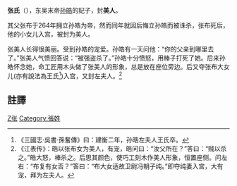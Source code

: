 '''张氏'''（{{bd|？||？|}}），东吴末帝[[孙皓|孙皓]]的妃子，封'''美人'''。

其父张布于264年拥立孙皓为帝，然而同年就因后悔立孙皓而被诛杀，张布死后，他的小女儿入宫，被封为美人。

张美人长得很美丽。受到孙皓的宠爱。孙皓有一天问他：“你的父亲到哪里去了。”张美人气愤回答说：“被强盗杀了。”孙皓十分愤怒，用棒子打死了她。后来孙皓怀念她，命工匠用木头做了张美人的形象，总是放在座位旁边。后又夺张布大女儿(亦有說法為王氏<ref>《三國志·吳書·孫奮傳》曰：建衡二年，孙晧左夫人王氏卒。</ref>)入宫，又封左夫人。<ref>《江表传》：皓以张布女为美人，有宠，皓问曰：“汝父所在？”答曰：“贼以杀之。”皓大怒，棒杀之。后思其颜色，使巧工刻木作美人形象，恒置座侧。问左右：“布复有女否？”答曰：“布大女适故卫尉冯朝子纯。”即夺纯妻入宫，大有宠，拜为左夫人。</ref>

==註譯==
{{reflist}}

[[Category:东吴妃嫔|Z张]]
[[Category:張姓|Category:張姓]]